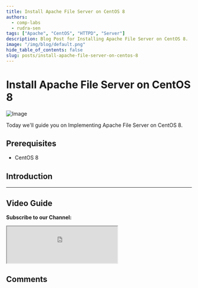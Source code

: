```yaml
---
title: Install Apache File Server on CentOS 8
authors:
  - comp-labs
  - rudra-sen
tags: ["Apache", "CentOS", "HTTPD", "Server"]
description: Blog Post for Installing Apache File Server on CentOS 8.
image: "/img/blog/default.png"
hide_table_of_contents: false
slug: posts/install-apache-file-server-on-centos-8
---
```



# Install Apache File Server on CentOS 8

![Image](/img/blog/default.png)

Today we'll guide you on Implementing Apache File Server on CentOS 8.

<!-- truncate -->

## Prerequisites

- CentOS 8

## Introduction

---

## Video Guide

**Subscribe to our Channel:**

<iframe
  src="https://complabs.in/html/subscribe.html"
  title="Subscribe Comp Labs"
  height="100"
></iframe>

## Comments

<Giscus
  id="comments"
  repo="Comp-Labs/comp-labs-website"
  repoId="R_kgDOGaLmeA"
  category="General"
  categoryId="DIC_kwDOGaLmeM4CBAA6"
  mapping="title"
  term="Comments"
  reactionsEnabled="1"
  emitMetadata="0"
  inputPosition="top"
  theme="preferred_color_scheme"
  lang="en"
  loading="lazy"
/>
